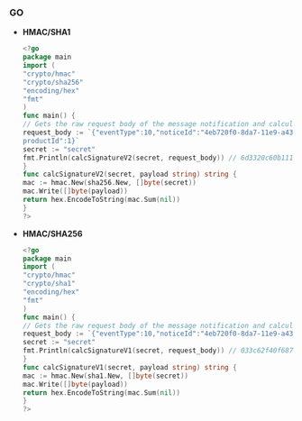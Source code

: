 ### GO

* **HMAC/SHA1**
    ```go
    <?go
    package main
    import (
    "crypto/hmac"
    "crypto/sha256"
    "encoding/hex"
    "fmt"
    )
    func main() {
    // Gets the raw request body of the message notification and calculate the signature. The request_body in the following code is a binary byte array before deserialization and not a dictionary after deserialization.
    request_body := `{"eventType":10,"noticeId":"4eb720f0-8da7-11e9-a43e53f411c2761f","notifyMs":1560408533119,"payload":{"a":"1","b":2},"
    productId":1}`
    secret := "secret"
    fmt.Println(calcSignatureV2(secret, request_body)) // 6d3320c60b11101395b7fc8f9068748808a0aa1bfa064438e39d1bc2c7d74d99
    }
    func calcSignatureV2(secret, payload string) string {
    mac := hmac.New(sha256.New, []byte(secret))
    mac.Write([]byte(payload))
    return hex.EncodeToString(mac.Sum(nil))
    }
    ?>
    ```

* **HMAC/SHA256**

    ```go
    <?go
    package main
    import (
    "crypto/hmac"
    "crypto/sha1"
    "encoding/hex"
    "fmt"
    )
    func main() {
    // Gets the raw request body of the message notification and calculate the signature. The request_body in the following code is a binary byte array before deserialization and not a dictionary after deserialization.
    request_body := `{"eventType":10,"noticeId":"4eb720f0-8da7-11e9-a43e53f411c2761f","notifyMs":1560408533119,"payload":{"a":"1","b":2},"productId":1}`
    secret := "secret"
    fmt.Println(calcSignatureV1(secret, request_body)) // 033c62f40f687675f17f0f41f91a40c71c0f134c
    }
    func calcSignatureV1(secret, payload string) string {
    mac := hmac.New(sha1.New, []byte(secret))
    mac.Write([]byte(payload))
    return hex.EncodeToString(mac.Sum(nil))
    }
    ?>
    ```